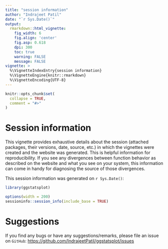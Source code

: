 ---
title: "session information"
author: "Indrajeet Patil"
date: "`r Sys.Date()`"
output:
  rmarkdown::html_vignette:
    fig_width: 6
    fig.align: 'center'
    fig.asp: 0.618
    dpi: 300
    toc: true
    warning: FALSE
    message: FALSE
vignette: >
  %\VignetteIndexEntry{session information}
  %\VignetteEngine{knitr::rmarkdown}
  %\VignetteEncoding{UTF-8}
---

```{r setup, include = FALSE}
knitr::opts_chunk$set(
  collapse = TRUE,
  comment = "#>"
)
```

# Session information

This vignette provides exhaustive details about the session (attached packages,
their versions, date, source, etc.) in which the vignettes were created and the
website was generated. This is helpful information for reproducibility. If you
see any divergences between function behavior as described on the website and
what you see on your system, this information can come in handy for diagnosing
the source of those divergences.

This session information was generated on `r Sys.Date()`:

```{r include = FALSE}
library(ggstatsplot)
```

```{r session_info}
options(width = 200)
sessioninfo::session_info(include_base = TRUE)
```

# Suggestions

If you find any bugs or have any suggestions/remarks, please file an issue on
`GitHub`:
<https://github.com/IndrajeetPatil/ggstatsplot/issues>
